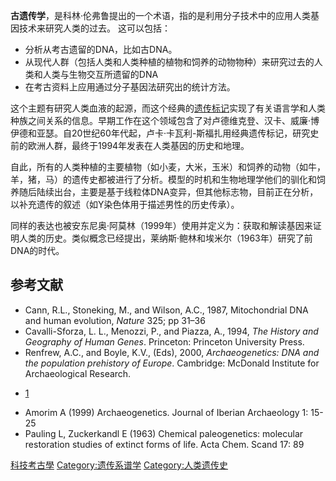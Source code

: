 {{No footnotes|time=2014-10-06T13:25:16+00:00}} 
'''古遗传学'''，是科林·伦弗鲁提出的一个术语，指的是利用分子技术中的应用人类基因技术来研究人类的过去。
这可以包括：
*分析从考古遗留的DNA，比如古DNA。
*从现代人群（包括人类和人类种植的植物和饲养的动物物种）来研究过去的人类和人类与生物交互所遗留的DNA
*在考古资料上应用通过分子基因法研究出的统计方法。
这个主题有研究人类血液的起源，而这个经典的[[遗传标记|遗传标记]]实现了有关语言学和人类种族之间关系的信息。早期工作在这个领域包含了对卢德维克登、汉卡、威廉·博伊德和亚瑟。自20世纪60年代起，卢卡·卡瓦利-斯福扎用经典遗传标记，研究史前的欧洲人群，最终于1994年发表在人类基因的历史和地理。

自此，所有的人类种植的主要植物（如小麦，大米，玉米）和饲养的动物（如牛，羊，猪，马）的遗传史都被进行了分析。模型的时机和生物地理学他们的驯化和饲养随后陆续出台，主要是基于线粒体DNA变异，但其他标志物，目前正在分析，以补充遗传的叙述（如Y染色体用于描述男性的历史传承）。

同样的表达也被安东尼奥·阿莫林（1999年）使用并定义为：获取和解读基因来证明人类的历史。类似概念已经提出，莱纳斯·鲍林和埃米尔（1963年）研究了前DNA的时代。

== 参考文献 ==
*Cann, R.L., Stoneking, M., and Wilson, A.C., 1987, Mitochondrial DNA and human evolution, ''Nature'' 325; pp 31–36
*Cavalli-Sforza, L. L., Menozzi, P., and Piazza, A., 1994, ''The History and Geography of Human Genes''. Princeton: Princeton University Press.
*Renfrew, A.C., and Boyle, K.V., (Eds), 2000, ''Archaeogenetics: DNA and the population prehistory of Europe''. Cambridge: McDonald Institute for Archaeological Research.
* {{cite journal | author=Indian Genome Variation Consortium | title=Genetic landscape of the people of India: a canvas for disease gene exploration | journal=Journal of Genetics | volume=87| issue=1 | year=2008| pages=3–20 | doi=10.1007/s12041-008-0002-x | pmid=18560169}} [http://www.ias.ac.in/jgenet/Vol87No1/temp/jgen08-00038.pdf] {{Wayback|url=http://www.ias.ac.in/jgenet/Vol87No1/temp/jgen08-00038.pdf |date=20200713080620 }}
*Amorim A (1999) Archaeogenetics. Journal of Iberian Archaeology 1: 15-25
*Pauling L, Zuckerkandl E (1963) Chemical paleogenetics: molecular restoration studies of extinct forms of life. Acta Chem. Scand 17: 89

[[Category:科技考古學|]]
[[Category:遗传系谱学|Category:遗传系谱学]]
[[Category:人类遗传史|Category:人类遗传史]]